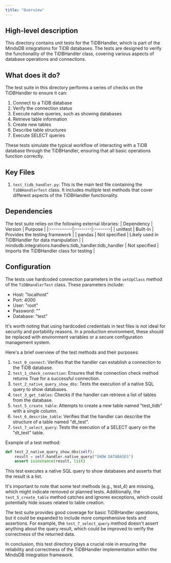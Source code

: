 ```yaml
---
title: "Overview"
---
```


## High-level description
This directory contains unit tests for the TiDBHandler, which is part of the MindsDB integrations for TiDB databases. The tests are designed to verify the functionality of the TiDBHandler class, covering various aspects of database operations and connections.

## What does it do?
The test suite in this directory performs a series of checks on the TiDBHandler to ensure it can:
1. Connect to a TiDB database
2. Verify the connection status
3. Execute native queries, such as showing databases
4. Retrieve table information
5. Create new tables
6. Describe table structures
7. Execute SELECT queries

These tests simulate the typical workflow of interacting with a TiDB database through the TiDBHandler, ensuring that all basic operations function correctly.

## Key Files
1. `test_tidb_handler.py`: This is the main test file containing the `TiDBHandlerTest` class. It includes multiple test methods that cover different aspects of the TiDBHandler functionality.

## Dependencies
The test suite relies on the following external libraries:
| Dependency | Version | Purpose |
|:-----------|:--------|:--------|
| unittest | Built-in | Provides the testing framework |
| pandas | Not specified | Likely used in TiDBHandler for data manipulation |
| mindsdb.integrations.handlers.tidb_handler.tidb_handler | Not specified | Imports the TiDBHandler class for testing |

## Configuration
The tests use hardcoded connection parameters in the `setUpClass` method of the `TiDBHandlerTest` class. These parameters include:
- Host: "localhost"
- Port: 4000
- User: "root"
- Password: ""
- Database: "test"

It's worth noting that using hardcoded credentials in test files is not ideal for security and portability reasons. In a production environment, these should be replaced with environment variables or a secure configuration management system.

Here's a brief overview of the test methods and their purposes:

1. `test_0_connect`: Verifies that the handler can establish a connection to the TiDB database.
2. `test_1_check_connection`: Ensures that the connection check method returns True for a successful connection.
3. `test_2_native_query_show_dbs`: Tests the execution of a native SQL query to show databases.
4. `test_3_get_tables`: Checks if the handler can retrieve a list of tables from the database.
5. `test_5_create_table`: Attempts to create a new table named "test_tidb" with a single column.
6. `test_6_describe_table`: Verifies that the handler can describe the structure of a table named "dt_test".
7. `test_7_select_query`: Tests the execution of a SELECT query on the "dt_test" table.

Example of a test method:

```python
def test_2_native_query_show_dbs(self):
    result = self.handler.native_query("SHOW DATABASES")
    assert isinstance(result, list)
```

This test executes a native SQL query to show databases and asserts that the result is a list.

It's important to note that some test methods (e.g., test_4) are missing, which might indicate removed or planned tests. Additionally, the `test_5_create_table` method catches and ignores exceptions, which could potentially hide issues related to table creation.

The test suite provides good coverage for basic TiDBHandler operations, but it could be expanded to include more comprehensive tests and assertions. For example, the `test_7_select_query` method doesn't assert anything about the query result, which could be improved to verify the correctness of the returned data.

In conclusion, this test directory plays a crucial role in ensuring the reliability and correctness of the TiDBHandler implementation within the MindsDB integration framework.